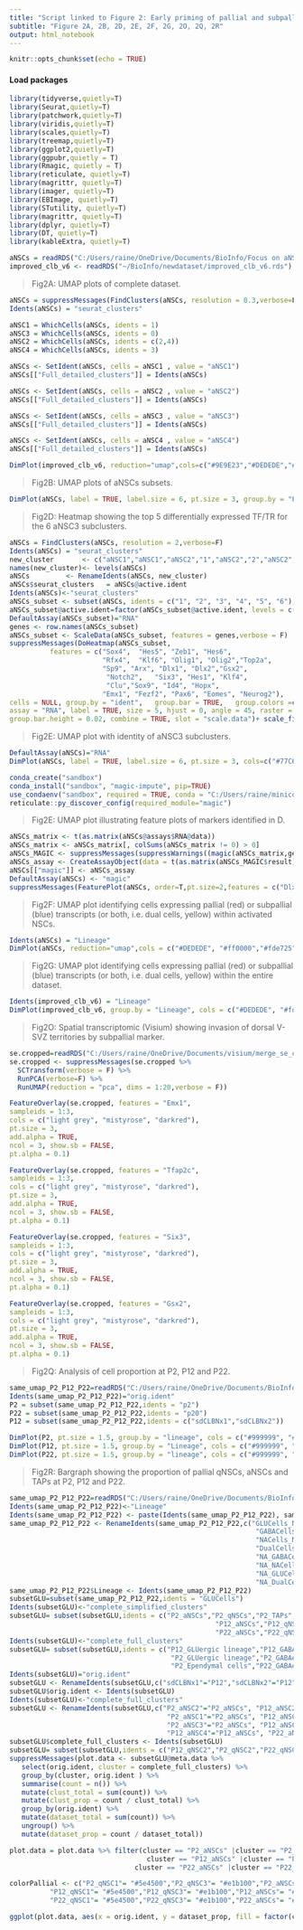 ---
title: "Script linked to Figure 2: Early priming of pallial and subpallial aNSCs along multiple trajectories."
subtitle: "Figure 2A, 2B, 2D, 2E, 2F, 2G, 2O, 2Q, 2R"
output: html_notebook
---

```{r setup, include=FALSE}
knitr::opts_chunk$set(echo = TRUE)
```

#### Load packages 

```{r,warning=FALSE, include=T}
library(tidyverse,quietly=T)
library(Seurat,quietly=T)
library(patchwork,quietly=T)
library(viridis,quietly=T)
library(scales,quietly=T)
library(treemap,quietly=T)
library(ggplot2,quietly=T)
library(ggpubr,quietly = T)
library(Rmagic, quietly = T)
library(reticulate, quietly=T)
library(magrittr, quietly=T)
library(imager, quietly=T)
library(EBImage, quietly=T)
library(STutility, quietly=T)
library(magrittr, quietly=T)
library(dplyr, quietly=T)
library(DT, quietly=T)
library(kableExtra, quietly=T)
```


```{r,echo=FALSE}
aNSCs = readRDS("C:/Users/raine/OneDrive/Documents/BioInfo/Focus on aNSCs + cytoscape network/aNSCs_subclusters.RDS")
improved_clb_v6 <- readRDS("~/BioInfo/newdataset/improved_clb_v6.rds")
```


> Fig2A: UMAP plots of complete dataset.

```{r,fig.width=8,fig.height=6}
aNSCs = suppressMessages(FindClusters(aNSCs, resolution = 0.3,verbose=F))
Idents(aNSCs) = "seurat_clusters"

aNSC1 = WhichCells(aNSCs, idents = 1)
aNSC3 = WhichCells(aNSCs, idents = 0)
aNSC2 = WhichCells(aNSCs, idents = c(2,4))
aNSC4 = WhichCells(aNSCs, idents = 3)

aNSCs <- SetIdent(aNSCs, cells = aNSC1 , value = "aNSC1") 
aNSCs[["Full_detailed_clusters"]] = Idents(aNSCs) 

aNSCs <- SetIdent(aNSCs, cells = aNSC2 , value = "aNSC2") 
aNSCs[["Full_detailed_clusters"]] = Idents(aNSCs) 

aNSCs <- SetIdent(aNSCs, cells = aNSC3 , value = "aNSC3") 
aNSCs[["Full_detailed_clusters"]] = Idents(aNSCs) 

aNSCs <- SetIdent(aNSCs, cells = aNSC4 , value = "aNSC4") 
aNSCs[["Full_detailed_clusters"]] = Idents(aNSCs) 

DimPlot(improved_clb_v6, reduction="umap",cols=c("#9E9E23","#DEDEDE","#DEDEDE","#DEDEDE","#DEDEDE","#DEDEDE","#DEDEDE","#2DA358","#DEDEDE","#ADDD92","#77C67D","#DEDEDE","#DEDEDE","#DEDEDE","#DEDEDE","#DEDEDE"), label = F, pt.size = 1,group.by = "Full_clusters",repel=T)

```

> Fig2B: UMAP plots of aNSCs subsets.

```{r,fig.width=5,fig.height=5}

DimPlot(aNSCs, label = TRUE, label.size = 6, pt.size = 3, group.by = "Full_detailed_clusters", cols=c("#9E9E23","#2DA358","#ADDD92","#77C67D"))+NoLegend()

```

> Fig2D: Heatmap showing the top 5 differentially expressed TF/TR for the 6 aNSC3 subclusters.

```{r,fig.width=7,fig.height=5}
aNSCs = FindClusters(aNSCs, resolution = 2,verbose=F)
Idents(aNSCs) = "seurat_clusters"
new_cluster       <- c("aNSC1","aNSC1","aNSC2","1","aNSC2","2","aNSC2","5","3","aNSC4","6","4","aNSC4","aNSC1","aNSC1")
names(new_cluster)<- levels(aNSCs)
aNSCs         <- RenameIdents(aNSCs, new_cluster)
aNSCs$seurat_clusters   = aNSCs@active.ident
Idents(aNSCs)<-"seurat_clusters"
aNSCs_subset <- subset(aNSCs, idents = c("1", "2", "3", "4", "5", "6"), invert = FALSE)
aNSCs_subset@active.ident=factor(aNSCs_subset@active.ident, levels = c("1", "2", "3", "4", "5", "6"))
DefaultAssay(aNSCs_subset)="RNA"
genes <- row.names(aNSCs_subset)
aNSCs_subset <- ScaleData(aNSCs_subset, features = genes,verbose = F)
suppressMessages(DoHeatmap(aNSCs_subset,
          features = c("Sox4",	"Hes5",	"Zeb1",	"Hes6",
                       "Rfx4",	"Klf6", "Olig1", "Olig2","Top2a", 	
                       "Sp9", "Arx", "Dlx1", "Dlx2","Gsx2",
                       	"Notch2",	"Six3", "Hes1",	"Klf4",	
                        "Clu","Sox9", "Id4", "Hopx",
                       "Emx1", "Fezf2", "Pax6",	"Eomes", "Neurog2"),
cells = NULL, group.by = "ident",   group.bar = TRUE,   group.colors =c("#F0EC65","#00BA38","#00C0AF","#B983FF","#00BCD8","#619CFF"), disp.min = -0.2, disp.max = 1.2, 
assay = "RNA", label = TRUE, size = 5, hjust = 0, angle = 45, raster = TRUE, draw.lines = TRUE,  lines.width = 5,
group.bar.height = 0.02, combine = TRUE, slot = "scale.data")+ scale_fill_viridis(alpha = 1, begin = 0, end = 1, direction = 1,discrete = FALSE, option = "D")) 
```

> Fig2E: UMAP plot with identity of aNSC3 subclusters.

```{r,fig.width=5,fig.height=4}
DefaultAssay(aNSCs)="RNA"
DimPlot(aNSCs, label = TRUE, label.size = 6, pt.size = 3, cols=c("#77C67D","#ADDD92","#F0EC65","#00BA38","#00C0AF","#00BCD8","#9E9E23","#619CFF","#B983FF"))+NoLegend()
```

```{r,echo=FALSE,eval=FALSE}
conda_create("sandbox")
conda_install("sandbox", "magic-impute", pip=TRUE)
use_condaenv("sandbox", required = TRUE, conda = "C:/Users/raine/miniconda3/condabin/conda")
reticulate::py_discover_config(required_module="magic")
```

> Fig2E: UMAP plot illustrating feature plots of markers identified in D.

```{r,fig.width=8,fig.height=11}

aNSCs_matrix <- t(as.matrix(aNSCs@assays$RNA@data))
aNSCs_matrix <- aNSCs_matrix[, colSums(aNSCs_matrix != 0) > 0]
aNSCs_MAGIC <- suppressMessages(suppressWarnings((magic(aNSCs_matrix,genes,verbose = F))))
aNSCs_assay <- CreateAssayObject(data = t(as.matrix(aNSCs_MAGIC$result)))
aNSCs[["magic"]] <- aNSCs_assay
DefaultAssay(aNSCs) <- "magic"
suppressMessages(FeaturePlot(aNSCs, order=T,pt.size=2,features = c("Dlx1","Dlx2","Olig1","Olig2","Gsx2","Emx1","Eomes","Neurog2"),ncol = 2)& scale_color_viridis_c(option="B")&theme_void())
```

> Fig2F: UMAP plot identifying cells expressing pallial (red) or subpallial (blue) transcripts (or both, i.e. dual cells, yellow) within activated NSCs.

```{r,fig.width=5,fig.height=4}
Idents(aNSCs) = "Lineage"
DimPlot(aNSCs, reduction="umap",cols = c("#DEDEDE", "#ff0000","#fde725","#0000ff"), label = F, pt.size = 2,group.by = "Lineage", order=c("GABACells","DualCells","GLUCells"))+NoLegend()
```

> Fig2G: UMAP plot identifying cells expressing pallial (red) or subpallial (blue) transcripts (or both, i.e. dual cells, yellow) within the entire dataset.

```{r,fig.width=7,fig.height=5}
Idents(improved_clb_v6) = "Lineage"
DimPlot(improved_clb_v6, group.by = "Lineage", cols = c("#DEDEDE", "#fde725", "#ff0000", "#0000ff"), order = c("GABACells", "GLUCells", "DualCells"),pt.size = 1.5)
```

> Fig2O: Spatial transcriptomic (Visium) showing invasion of dorsal V-SVZ territories by subpallial marker.

```{r}
se.cropped=readRDS("C:/Users/raine/OneDrive/Documents/visium/merge_se_cropped.rds")
se.cropped <- suppressMessages(se.cropped %>% 
  SCTransform(verbose = F) %>%
  RunPCA(verbose=F) %>%
  RunUMAP(reduction = "pca", dims = 1:20,verbose = F))
```

```{r, fig.width=10, fig.height=3}

FeatureOverlay(se.cropped, features = "Emx1",
sampleids = 1:3,
cols = c("light grey", "mistyrose", "darkred"),
pt.size = 3,
add.alpha = TRUE,
ncol = 3, show.sb = FALSE,
pt.alpha = 0.1)

FeatureOverlay(se.cropped, features = "Tfap2c",
sampleids = 1:3,
cols = c("light grey", "mistyrose", "darkred"),
pt.size = 3,
add.alpha = TRUE,
ncol = 3, show.sb = FALSE,
pt.alpha = 0.1)

FeatureOverlay(se.cropped, features = "Six3",
sampleids = 1:3,
cols = c("light grey", "mistyrose", "darkred"),
pt.size = 3,
add.alpha = TRUE,
ncol = 3, show.sb = FALSE,
pt.alpha = 0.1)

FeatureOverlay(se.cropped, features = "Gsx2",
sampleids = 1:3,
cols = c("light grey", "mistyrose", "darkred"),
pt.size = 3,
add.alpha = TRUE,
ncol = 3, show.sb = FALSE,
pt.alpha = 0.1)

```

> Fig2Q: Analysis of cell proportion at P2, P12 and P22.

```{r,fig.width=7,fig.height=5}

same_umap_P2_P12_P22=readRDS("C:/Users/raine/OneDrive/Documents/BioInfo/newdataset/same_umap_P2_P12_P22.rds")
Idents(same_umap_P2_P12_P22)="orig.ident"
P2 = subset(same_umap_P2_P12_P22,idents = "p2")
P22 = subset(same_umap_P2_P12_P22,idents = "p20")
P12 = subset(same_umap_P2_P12_P22,idents = c("sdCLBNx1","sdCLBNx2"))

DimPlot(P2, pt.size = 1.5, group.by = "lineage", cols = c("#999999", "#fde725", "#ff0000", "#0000ff"), order = c("GABACells", "GLUCells", "DualCells"))+NoLegend()+theme_void()
DimPlot(P12, pt.size = 1.5, group.by = "Lineage", cols = c("#999999", "#fde725", "#ff0000", "#0000ff"), order = c("GABACells", "GLUCells", "DualCells"))+NoLegend()+theme_void()
DimPlot(P22, pt.size = 1.5, group.by = "lineage", cols = c("#999999", "#fde725", "#ff0000", "#0000ff"), order = c("GABACells", "GLUCells", "DualCells"))+NoLegend()+theme_void()

```
> Fig2R: Bargraph showing the proportion of pallial qNSCs, aNSCs and TAPs at P2, P12 and P22.

```{r,fig.width=7,fig.height=5}

same_umap_P2_P12_P22=readRDS("C:/Users/raine/OneDrive/Documents/BioInfo/newdataset/same_umap_P2_P12_P22.rds")
Idents(same_umap_P2_P12_P22)<-"Lineage"
Idents(same_umap_P2_P12_P22) <- paste(Idents(same_umap_P2_P12_P22), same_umap_P2_P12_P22$lineage, sep = '_')
same_umap_P2_P12_P22 <- RenameIdents(same_umap_P2_P12_P22,c("GLUCells_NA"="GLUCells",
                                                             "GABACells_NA"="GABACells",
                                                             "NACells_NA"="NA",
                                                             "DualCells_NA"="Dual",
                                                             "NA_GABACells"="GABACells",
                                                             "NA_NACells"="NA",
                                                             "NA_GLUCells"="GLUCells",
                                                             "NA_DualCells"="Dual"))
same_umap_P2_P12_P22$Lineage <- Idents(same_umap_P2_P12_P22)
subsetGLU=subset(same_umap_P2_P12_P22,idents = "GLUCells")
Idents(subsetGLU)<-"complete_simplified_clusters"
subsetGLU= subset(subsetGLU,idents = c("P2_aNSCs","P2_qNSCs","P2_TAPs",
                                                   "P12_aNSCs","P12_qNSCs","P12_TAPs",
                                                   "P22_aNSCs","P22_qNSCs","P22_TAPs"))
Idents(subsetGLU)<-"complete_full_clusters"
subsetGLU= subset(subsetGLU,idents = c("P12_GLUergic lineage","P12_GABAergic lineage",
                                        "P2_GLUergic lineage","P2_GABAergic lineage",
                                        "P2_Ependymal cells","P22_GABAergic lineage","P22_GLUergic lineage"),invert=T)
Idents(subsetGLU)="orig.ident"
subsetGLU <- RenameIdents(subsetGLU,c("sdCLBNx1"="P12","sdCLBNx2"="P12","p2"="P2","p20"="P22"))
subsetGLU$orig.ident <- Idents(subsetGLU)
Idents(subsetGLU)<-"complete_full_clusters"
subsetGLU <- RenameIdents(subsetGLU,c("P2_aNSC2"="P2_aNSCs", "P12_aNSC2"="P12_aNSCs", "P22_aNSC2"="P22_aNSCs",
                                       "P2_aNSC1"="P2_aNSCs", "P12_aNSC1"="P12_aNSCs", "P22_aNSC1"="P22_aNSCs",
                                       "P2_aNSC3"="P2_aNSCs", "P12_aNSC3"="P12_aNSCs", "P22_aNSC3"="P22_aNSCs",
                                       "P12_aNSC4"="P12_aNSCs", "P22_aNSC4"="P22_aNSCs"))
subsetGLU$complete_full_clusters <- Idents(subsetGLU)
subsetGLU= subset(subsetGLU,idents = c("P12_qNSC2","P2_qNSC2","P22_qNSC2"),invert=T)
suppressMessages(plot.data <- subsetGLU@meta.data %>%
   select(orig.ident, cluster = complete_full_clusters) %>%
   group_by(cluster, orig.ident ) %>%
   summarise(count = n()) %>%
   mutate(clust_total = sum(count)) %>%
   mutate(clust_prop = count / clust_total) %>%
   group_by(orig.ident) %>%
   mutate(dataset_total = sum(count)) %>%
   ungroup() %>%
   mutate(dataset_prop = count / dataset_total))

plot.data = plot.data %>% filter(cluster == "P2_aNSCs" |cluster == "P2_qNSC1"| cluster == "P2_qNSC3"|cluster == "P2_TAPs"|
                                  cluster == "P12_aNSCs" |cluster == "P12_qNSC1"| cluster == "P12_qNSC3"|cluster == "P12_TAPs" |
                               cluster == "P22_aNSCs" |cluster == "P22_qNSC1"| cluster == "P22_qNSC3"|cluster == "P22_TAPs")

colorPallial <- c("P2_qNSC1"= "#5e4500","P2_qNSC3"= "#e1b100","P2_aNSCs"= "#9aa500" ,"P2_TAPs"="#3fc1b0",
          "P12_qNSC1"= "#5e4500","P12_qNSC3"= "#e1b100","P12_aNSCs"= "#9aa500" ,"P12_TAPs"="#3fc1b0",
          "P22_qNSC1"= "#5e4500","P22_qNSC3"= "#e1b100","P22_aNSCs"= "#9aa500","P22_TAPs"="#3fc1b0")

ggplot(plot.data, aes(x = orig.ident, y = dataset_prop, fill = factor(cluster,levels=c("P2_qNSC1","P2_qNSC3","P2_TAPs","P2_aNSCs",
                                                                                        "P12_qNSC1","P12_qNSC3","P12_TAPs","P12_aNSCs",
                                                                                        "P22_qNSC1","P22_qNSC3","P22_TAPs","P22_aNSCs")))) +geom_col()+scale_x_discrete("cluster", limits = c("P2","P12","P22"))+scale_fill_manual(values=colorPallial)+theme_minimal()+NoLegend()
```